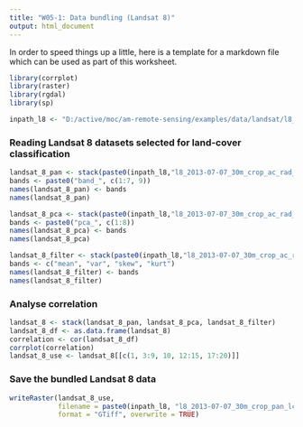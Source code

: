 ```yaml
---
title: "W05-1: Data bundling (Landsat 8)"
output: html_document
---
```


In order to speed things up a little, here is a template for a markdown file
which can be used as part of this worksheet.

```r
library(corrplot)
library(raster)
library(rgdal)
library(sp)

inpath_l8 <- "D:/active/moc/am-remote-sensing/examples/data/landsat/l8_2013-07-07/"
```

### Reading Landsat 8 datasets selected for land-cover classification
```r
landsat_8_pan <- stack(paste0(inpath_l8,"l8_2013-07-07_30m_crop_ac_rad_pan.tif"))
bands <- paste0("band_", c(1:7, 9))
names(landsat_8_pan) <- bands
names(landsat_8_pan)

landsat_8_pca <- stack(paste0(inpath_l8,"l8_2013-07-07_30m_crop_ac_rad_pan_pca.tif"))
bands <- paste0("pca_", c(1:8))
names(landsat_8_pca) <- bands
names(landsat_8_pca)

landsat_8_filter <- stack(paste0(inpath_l8,"l8_2013-07-07_30m_crop_ac_rad_pan_pca_3x3.tif"))
bands <- c("mean", "var", "skew", "kurt")
names(landsat_8_filter) <- bands
names(landsat_8_filter)
```

### Analyse correlation
```r
landsat_8 <- stack(landsat_8_pan, landsat_8_pca, landsat_8_filter)
landsat_8_df <- as.data.frame(landsat_8)
correlation <- cor(landsat_8_df)
corrplot(correlation)
landsat_8_use <- landsat_8[[c(1, 3:9, 10, 12:15, 17:20)]]
```

### Save the bundled Landsat 8 data
```r
writeRaster(landsat_8_use, 
            filename = paste0(inpath_l8, "l8_2013-07-07_30m_crop_pan_lc_bundle.tif"),
            format = "GTiff", overwrite = TRUE)
```
